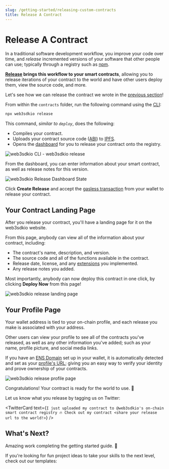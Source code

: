 ```yaml
---
slug: /getting-started/releasing-custom-contracts
title: Release A Contract
---
```



# Release A Contract

In a traditional software development workflow, you improve your code over time,
and _release_ incremented versions of your software that other people can use; typically
through a registry such as [npm](https://docs.npmjs.com/about-the-public-npm-registry).

**[Release](/release) brings this workflow to your smart contracts**, allowing you to release iterations
of your contract to the world and have other users deploy them, view the source code, and more.

Let's see how we can release the contract we wrote in the [previous section](/getting-started/creating-custom-contracts)!

From within the `contracts` folder, run the following command using the [CLI](/cli):

```bash
npx web3sdkio release
```

This command, _similar to `deploy`_, does the following:

- Compiles your contract.
- Uploads your contract source code ([ABI](https://docs.soliditylang.org/en/v0.8.17/abi-spec.html)) to [IPFS](https://docs.ipfs.tech/concepts/what-is-ipfs/).
- Opens the [dashboard](/dashboard) for you to release your contract onto the registry.

![web3sdkio CLI - web3sdkio release](./assets/9.png)

From the dashboard, you can enter information about your smart contract, as well as release notes for this version.

![web3sdkio Release Dashboard State](./assets/10.png)

Click **Create Release** and accept the [gasless transaction](/sdk/advanced-features/gasless-transactions) from your wallet to release your contract.

## Your Contract Landing Page

After you release your contract, you'll have a landing page for it on the web3sdkio website.

From this page, anybody can view all of the information about your contract, including:

- The contract's name, description, and version.
- The source code and all of the functions available in the contract.
- Release date, license, and any [extensions](/contractkit/features) you implemented.
- Any release notes you added.

Most importantly, anybody can now deploy this contract in one click, by clicking **Deploy Now** from this page!

![web3sdkio release landing page](./assets/16.png)

## Your Profile Page

Your wallet address is tied to your on-chain profile, and each release you make is associated with your address.

Other users can view your profile to see all of the contracts you've released,
as well as any other information you've added; such as your name, profile picture, and social media links.

If you have an [ENS Domain](https://ens.domains/) set up in your wallet,
it is automatically detected and set as your [profile's URL](https://web3sdk.io/jarrodwatts.eth); giving you an easy way to verify your identity and prove ownership of your contracts.

![web3sdkio release profile page](./assets/17.png)

Congratulations! Your contract is ready for the world to use. 🎉

Let us know what you release by tagging us on Twitter:

<TwitterCard
  text={`I just uploaded my contract to @web3sdkio's on-chain smart contract registry 🔥 Check out my contract <share your release url to the world!>`}
/>

## What's Next?

Amazing work completing the getting started guide. 🎉

If you're looking for fun project ideas to take your skills to the next level, check out our templates:

<div className="row" style={{ marginBottom: 24 }}>
  <div className="col col--12" style={{ marginTop: 8 }}>
    <QuickstartCard
      name="Templates - Build Anything!"
      link="/templates"
      image="/assets/icons/education.png"
    />
  </div>
</div>
